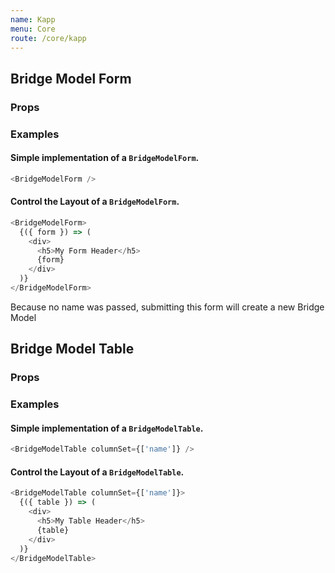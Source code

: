 ```yaml
---
name: Kapp
menu: Core
route: /core/kapp
---
```



## Bridge Model Form

### Props

<Props of={BridgeModelForm} />

### Examples

#### Simple implementation of a `BridgeModelForm`.

```javascript
<BridgeModelForm />
```

#### Control the Layout of a `BridgeModelForm`.

```javascript
<BridgeModelForm>
  {({ form }) => (
    <div>
      <h5>My Form Header</h5>
      {form}
    </div>
  )}
</BridgeModelForm>
```

Because no name was passed, submitting this form will create a new Bridge Model

## Bridge Model Table

### Props

<Props of={BridgeModelTable} />

### Examples

#### Simple implementation of a `BridgeModelTable`.

```javascript
<BridgeModelTable columnSet={['name']} />
```

#### Control the Layout of a `BridgeModelTable`.

```javascript
<BridgeModelTable columnSet={['name']}>
  {({ table }) => (
    <div>
      <h5>My Table Header</h5>
      {table}
    </div>
  )}
</BridgeModelTable>
```
